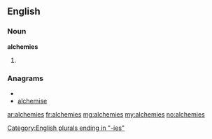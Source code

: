 ==English==

===Noun===
'''alchemies'''

# {{plural of|[[alchemy]]}}

===Anagrams===
* {{alphagram|aceehilms}}
* [[alchemise#English|alchemise]]


[[Category:English plurals ending in "-ies"]]

[[ar:alchemies]]
[[fr:alchemies]]
[[mg:alchemies]]
[[my:alchemies]]
[[no:alchemies]]